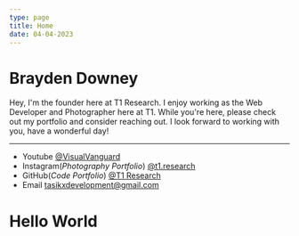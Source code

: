 ```yaml
---
type: page
title: Home
date: 04-04-2023
---
```


# Brayden Downey

Hey, I'm the founder here at T1 Research. I enjoy working as the Web Developer and Photographer here at T1.
While you're here, please check out my portfolio and consider reaching out. I look forward to working with you, have a wonderful day!

---

- Youtube [@VisualVanguard](https://www.youtube.com/@VisualVanguard)
- Instagram(*Photography Portfolio*) [@t1.research](https://instagram.com/t1.research)
- GitHub(*Code Portfolio*) [@T1 Research](https://github.com/t1-research)
- Email tasikxdevelopment@gmail.com


<h1>Hello World</h1>